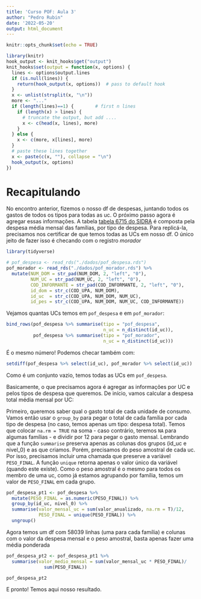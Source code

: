 ```yaml
---
title: 'Curso POF: Aula 3'
author: "Pedro Rubin"
date: '2022-05-20'
output: html_document
---
```


```r
knitr::opts_chunk$set(echo = TRUE)
```

```r
library(knitr)
hook_output <- knit_hooks$get("output")
knit_hooks$set(output = function(x, options) {
  lines <- options$output.lines
  if (is.null(lines)) {
    return(hook_output(x, options))  # pass to default hook
  }
  x <- unlist(strsplit(x, "\n"))
  more <- "..."
  if (length(lines)==1) {        # first n lines
    if (length(x) > lines) {
      # truncate the output, but add ....
      x <- c(head(x, lines), more)
    }
  } else {
    x <- c(more, x[lines], more)
  }
  # paste these lines together
  x <- paste(c(x, ""), collapse = "\n")
  hook_output(x, options)
})
``` 

# Recapitulando
No encontro anterior, fizemos o nosso df de despesas, juntando todos os gastos de todos os tipos para todas as uc. O próximo passo agora é agregar essas informações.
A tabela [tabela 6715 do SIDRA](https://sidra.ibge.gov.br/tabela/6715) é composta pela despesa média mensal das famílias, por tipo de despesa. Para replicá-la, precisamos nos certificar de que temos todas as UCs em nosso df. O único jeito de fazer isso é checando com o registro *morador*

```r
library(tidyverse)
```
```r
# pof_despesa <- read_rds("./dados/pof_despesa.rds")
pof_morador <- read_rds("./dados/pof_morador.rds") %>% 
  mutate(NUM_DOM = str_pad(NUM_DOM, 2, "left", "0"),
         NUM_UC = str_pad(NUM_UC, 2, "left", "0"),
         COD_INFORMANTE = str_pad(COD_INFORMANTE, 2, "left", "0"),
         id_dom = str_c(COD_UPA, NUM_DOM),
         id_uc  = str_c(COD_UPA, NUM_DOM, NUM_UC),
         id_pes = str_c(COD_UPA, NUM_DOM, NUM_UC, COD_INFORMANTE))
```

Vejamos quantas UCs temos em `pof_despesa` e em `pof_morador`:

```r
bind_rows(pof_despesa %>% summarise(tipo = "pof_despesa",
                                    n_uc = n_distinct(id_uc)),
          pof_despesa %>% summarise(tipo = "pof_morador",
                                    n_uc = n_distinct(id_uc)))
```

É o mesmo número! Podemos checar também com:
```r
setdiff(pof_despesa %>% select(id_uc), pof_morador %>% select(id_uc))
```

Como é um conjunto vazio, temos todas as UCs em `pof_despesa`.

Basicamente, o que precisamos agora é agregar as informações por UC e pelos tipos de despesa que queremos. De início, vamos calcular a despesa total média mensal por UC:

Primeiro, queremos saber qual o gasto total de cada unidade de consumo. Vamos então usar o `group_by` para pegar o total de cada família por cada tipo de despesa (no caso, temos apenas um tipo: despesa total). Temos que colocar `na.rm = TRUE` na soma - caso contrário, teremos `NA` para algumas famílias - e dividir por 12 para pegar o gasto mensal. Lembrando que a função `summarise` preserva apenas as colunas dos grupos (id_uc e nivel_0) e as que criamos. Porém, precisamos do peso amostral de cada uc. Por isso, precisamos incluir uma chamada que preserve a variável `PESO_FINAL`. A função `unique` retorna apenas o valor único da variável (quando este existe). Como o peso amostral é o mesmo para todos os membro de uma uc, como já estamos agrupando por família, temos um valor de `PESO_FINAL` em cada grupo.


```r

pof_despesa_pt1 <- pof_despesa %>% 
  mutate(PESO_FINAL = as.numeric(PESO_FINAL)) %>% 
  group_by(id_uc, nivel_0) %>% 
  summarise(valor_mensal_uc = sum(valor_anualizado, na.rm = T)/12,
            PESO_FINAL = unique(PESO_FINAL)) %>% 
  ungroup()

```

Agora temos um df com 58039 linhas (uma para cada família) e colunas com o valor da despesa mensal e o peso amostral, basta apenas fazer uma média ponderada

```r

pof_despesa_pt2 <- pof_despesa_pt1 %>% 
  summarise(valor_medio_mensal = sum(valor_mensal_uc * PESO_FINAL)/ 
              sum(PESO_FINAL))

pof_despesa_pt2
```

E pronto! Temos aqui nosso resultado.











